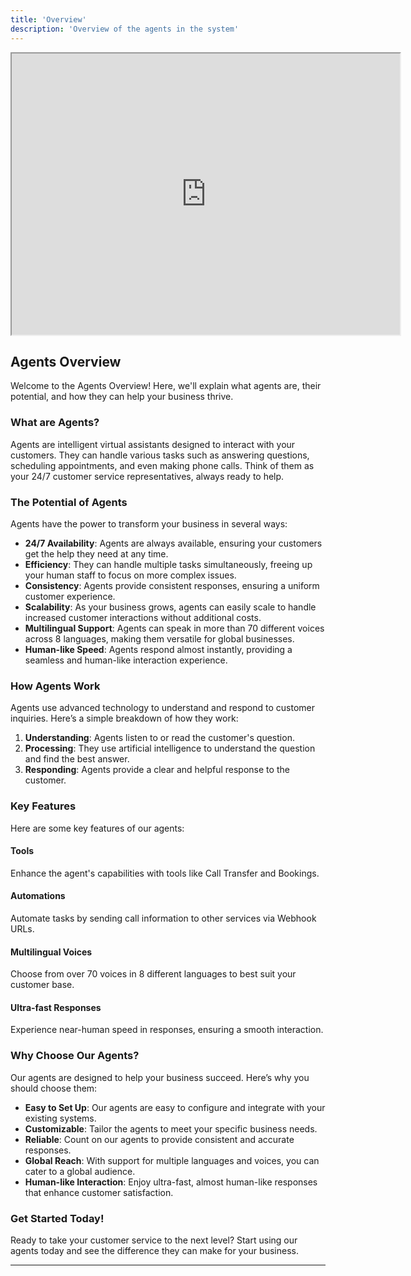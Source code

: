 ```yaml
---
title: 'Overview'
description: 'Overview of the agents in the system'
---
```


<Frame>
<iframe className="block rounded-xl w-full h-[150px]" height="450px" width="621px" src="https://www.youtube.com/embed/XISQ8JGLxM4?si=cI3HjMT3K2vgOVLA" title="YouTube video player" frameborder="10" allow="accelerometer; autoplay; clipboard-write; encrypted-media; gyroscope; picture-in-picture; web-share" referrerpolicy="strict-origin-when-cross-origin" allowfullscreen></iframe>
</Frame>

## Agents Overview

Welcome to the Agents Overview! Here, we'll explain what agents are, their potential, and how they can help your business thrive.

### What are Agents?

Agents are intelligent virtual assistants designed to interact with your customers. They can handle various tasks such as answering questions, scheduling appointments, and even making phone calls. Think of them as your 24/7 customer service representatives, always ready to help.

### The Potential of Agents

Agents have the power to transform your business in several ways:

- **24/7 Availability**: Agents are always available, ensuring your customers get the help they need at any time.
- **Efficiency**: They can handle multiple tasks simultaneously, freeing up your human staff to focus on more complex issues.
- **Consistency**: Agents provide consistent responses, ensuring a uniform customer experience.
- **Scalability**: As your business grows, agents can easily scale to handle increased customer interactions without additional costs.
- **Multilingual Support**: Agents can speak in more than 70 different voices across 8 languages, making them versatile for global businesses.
- **Human-like Speed**: Agents respond almost instantly, providing a seamless and human-like interaction experience.



### How Agents Work

Agents use advanced technology to understand and respond to customer inquiries. Here’s a simple breakdown of how they work:

1. **Understanding**: Agents listen to or read the customer's question.
2. **Processing**: They use artificial intelligence to understand the question and find the best answer.
3. **Responding**: Agents provide a clear and helpful response to the customer.

### Key Features

Here are some key features of our agents:


<div style={{ display: 'flex', flexWrap: 'wrap', gap: '20px' }}>
  <div style={{ flex: '1 1 30%', padding: '20px', boxShadow: '0 4px 8px rgba(0, 0, 0, 0.1)', borderRadius: '8px', textAlign: 'center' }}>
    <h4>Tools</h4>
    <p>Enhance the agent's capabilities with tools like Call Transfer and Bookings.</p>
  </div>
  <div style={{ flex: '1 1 30%', padding: '20px', boxShadow: '0 4px 8px rgba(0, 0, 0, 0.1)', borderRadius: '8px', textAlign: 'center' }}>
    <h4>Automations</h4>
    <p>Automate tasks by sending call information to other services via Webhook URLs.</p>
  </div>
  <div style={{ flex: '1 1 30%', padding: '20px', boxShadow: '0 4px 8px rgba(0, 0, 0, 0.1)', borderRadius: '8px', textAlign: 'center' }}>
    <h4>Multilingual Voices</h4>
    <p>Choose from over 70 voices in 8 different languages to best suit your customer base.</p>
  </div>

  <div style={{ flex: '1 1 30%', padding: '20px', boxShadow: '0 4px 8px rgba(0, 0, 0, 0.1)', borderRadius: '8px', textAlign: 'center' }}>
    <h4>Ultra-fast Responses</h4>
    <p>Experience near-human speed in responses, ensuring a smooth interaction.</p>
  </div>
</div>

### Why Choose Our Agents?

Our agents are designed to help your business succeed. Here’s why you should choose them:

- **Easy to Set Up**: Our agents are easy to configure and integrate with your existing systems.
- **Customizable**: Tailor the agents to meet your specific business needs.
- **Reliable**: Count on our agents to provide consistent and accurate responses.
- **Global Reach**: With support for multiple languages and voices, you can cater to a global audience.
- **Human-like Interaction**: Enjoy ultra-fast, almost human-like responses that enhance customer satisfaction.

### Get Started Today!

Ready to take your customer service to the next level? Start using our agents today and see the difference they can make for your business.



---